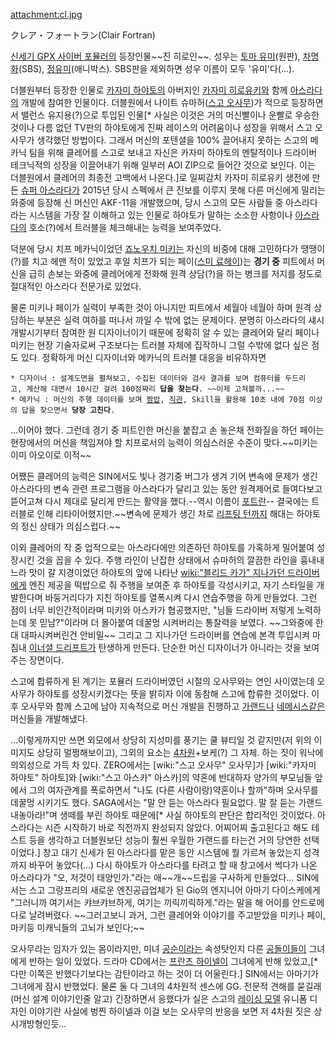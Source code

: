 attachment:cl.jpg

クレア・フォートラン(Clair Fortran)

[[신세기 GPX 사이버 포뮬러]]의 등장인물~~진 히로인~~. 성우는 [[토마 유미]](원판), [[차명화]](SBS), [[정유미]](애니박스). SBS판을 제외하면 성우 이름이 모두 '유미'다(...).

더블원부터 등장한 인물로 [[카자미 하야토]]의 아버지인 [[카자미 히로유키]]와 함께 [[아스라다]]의 개발에 참여한 인물이다. 더블원에서 나이트 슈마허([[스고 오사무]])가 적으로 등장하면서 밸런스 유지용(?)으로 투입된 인물[* 사실은 이것은 거의 머신빨이나 운빨로 우승한 것이나 다름 없던 TV판의 하야토에게 진짜 레이스의 어려움이나 성장을 위해서 스고 오사무가 생각했던 방법이다. 그래서 머신의 포텐셜을 100% 끌어내지 못하는 스고의 메카닉 팀을 위해 클레어를 스고로 보내고 자신은 카자미 하야토의 멘탈적이나 드라이버 테크닉적의 성장을 이끌어내기 위해 일부러 AOI ZIP으로 들어간 것으로 보인다. 이는 더블원에서 클레어의 최종전 고백에서 나온다.]로 일찌감치 카자미 히로유키 생전에 만든 [[슈퍼 아스라다]]가 2015년 당시 스펙에서 큰 진보를 이루지 못해 다른 머신에게 밀리는 와중에 등장해 신 머신인 AKF-11을 개발했으며, 당시 스고의 모든 사람들 중 아스라다라는 시스템을 가장 잘 이해하고 있는 인물로 하야토가 말하는 소소한 사항이나 [[아스라다]]의 호소(?)에서 트러블을 체크해내는 능력을 보여주었다.

덕분에 당시 치프 메카닉이었던 [[죠노우치 미키]]는 자신의 비중에 대해 고민하다가 땡땡이(?)를 치고 헤맨 적이 있었고 후일 치프가 되는 페이([[스미 료헤이]])는 '''경기 중''' 피트에서 머신을 급히 손보는 와중에 클레어에게 전화해 원격 상담(?)을 하는 병크를 저지를 정도로 절대적인 아스라다 전문가로 있었다.

물론 미키나 페이가 실력이 부족한 것이 아니지만 피트에서 세월아 네월아 하며 원격 상담하는 부분은 실력 여하를 떠나서 까일 수 밖에 없는 문제이다. 분명히 아스라다의 섀시 개발시기부터 참여한 원 디자이너이기 때문에 정확히 알 수 있는 클레어와 달리 페이나 미키는 현장 기술자로써 구조보다는 트러블 자체에 집작하니 그럴 수밖에 없다 싶은 점도 있다. 정확하게 머신 디자이너와 메카닉의 트러블 대응을 비유하자면

 * 디자이너 : 설계도면을 펼쳐보고, 수집된 데이터와 검사 결과를 보며 컴퓨터를 두드리고, 계산해 대면서 10시간 걸려 100점짜리 '''답을 찾는다'''. ~~이제 고쳐볼까...~~
 * 메카닉 : 머신의 주행 데이터를 보며 [[짬밥]], [[직관]], Skill을 활용해 10초 내에 70점 이상의 답을 찾으면서 '''당장 고친다'''.
 
…이어야 했다. 그런데 경기 중 피트인한 머신을 붙잡고 손 놓은채 전화질을 하던 페이는 현장에서의 머신을 책임져야 할 치프로서의 능력이 의심스러운 수준이 맞다.~~미키는 이미 아오이로 이적~~

어쨌든 클레어의 능력은 SIN에서도 빛나 경기중 버그가 생겨 기어 변속에 문제가 생긴 아스라다의 변속 관련 프로그램을 아스라다가 달리고 있는 동안 원격제어로 들여다보고 뜯어고쳐 다시 제대로 달리게 만드는 활약을 했다.--역시 이름이 [[포트란]]-- 결국에는 트러블로 인해 리타이어했지만.~~변속에 문제가 생긴 차로 [[리프팅 턴]]까지 해대는 하야토의 정신 상태가 의심스럽다.~~

이외 클레어의 작 중 업적으로는 아스라다에만 의존하던 하야토를 가혹하게 밀어붙여 성장시킨 것을 꼽을 수 있다. 주행 라인이 난잡한 상태에서 슈마허의 깔끔한 라인을 흉내내느라 맛이 갈 지경이었던 하야토의 앞에 나타난 [[wiki:"블리드 카가" 지나가던 드라이버]]에게 엔진 제공을 떡밥으로 줘 주행을 보여준 후 하야토를 각성시키고, 자기 스타일을 개발한다며 바둥거리다가 지친 하야토를 열폭시켜 다시 연습주행을 하게 만들었다. 그런 점이 너무 비인간적이라며 미키와 아스카가 협공했지만, "님들 드라이버 저렇게 노력하는데 못 믿남?"이라며 더 몰아붙여 데꿀멍 시켜버리는 통찰력을 보였다. ~~그와중에 한 대 대파시켜버린건 안비밀~~ 그리고 그 지나가던 드라이버를 연습에 본격 투입시켜 마침내 [[이너셜 드리프트]]가 탄생하게 만든다. 단순한 머신 디자이너가 아니라는 것을 보여주는 장면이다.

스고에 합류하게 된 계기는 포뮬러 드라이버였던 시절의 오사무와는 연인 사이였는데 오사무가 하야토를 성장시키겠다는 뜻을 밝히자 이에 동참해 스고에 합류한 것이었다. 이후 오사무와 함께 스고에 남아 지속적으로 머신 개발을 진행하고 [[가랜드]]나 [[네메시스]]같은 머신들을 개발해냈다.

…이렇게까지만 쓰면 외모에서 상당히 지성미를 풍기는 쿨 뷰티일 것 같지만(저 위의 이미지도 상당히 멀쩡해보이고), 그외의 요소는 [[4차원]]+보케(?) 그 자체. 하는 짓이 워낙에 의외성으로 가득 차 있다. ZERO에서는 [wiki:"스고 오사무" 오사무]가 [wiki:"카자미 하야토" 하야토]와 [wiki:"스고 아스카" 아스카]의 약혼에 반대하자 양가의 부모님들 앞에서 그의 여자관계를 폭로하면서 "나도 (다른 사람이랑)약혼이나 할까"하며 오사무를 데꿀멍 시키기도 했다. SAGA에서는 "말 안 듣는 아스라다 필요없다. 말 잘 듣는 가랜드 내놓아라!"며 생떼를 부린 하야토 때문에[* 사실 하야토의 판단은 합리적인 것이었다. 아스라다는 시즌 시작하기 바로 직전까지 완성되지 않았다. 어찌어찌 출고된다고 해도 테스트 등을 생각하고 더블원보단 성능이 훨씬 우월한 가랜드를 타는건 거의 당연한 선택이었다.] 창고 대기 신세가 된 아스라다를 맡은 동안 시스템에 뭘 가르쳐 놓았는지 성격까지 바꾸어 놓았다(...) 다시 하야토가 아스라다를 타려고 할 때 창고에서 썩다가 나온 아스라다가 "오, 저것이 태양인가."라는 애~~개~~드립을 구사하게 만들었다... SIN에서는 스고 그랑프리의 새로운 엔진공급업체가 된 Gio의 엔지니어 아마기 다이스케에게 "그러니까 여기서는 캬브캬브하게, 여기는 끼릭끼릭하게."라는 말을 해 어이를 안드로메다로 날려버렸다. ~~그러고보니 과거, 그런 클레어와 이야기를 주고받았을 미키나 페이, 마키등 미캐닉들의 고뇌가 보인다;~~

오사무라는 임자가 있는 몸이라지만, 미녀 [[공순이]]라는 속성탓인지 다른 [[공돌이]]들이 그녀에게 반하는 일이 있었다. 드라마 CD에서는 [[프란츠 하이넬]]이 그녀에게 반해 있었고,[* 다만 이쪽은 반했다기보다는 감탄이라고 하는 것이 더 어울린다.] SIN에서는 아마기가 그녀에게 잠시 반했었다. 물론 둘 다 그녀의 4차원적 센스에 GG. 전문적 견해를 묻길래 (머신 설계 이야기인줄 알고) 긴장하면서 응했다가 실은 스고의 [[레이싱 모델]] 유니폼 디자인 이야기란 사실에 벙찐 하이넬과 이걸 보는 오사무의 반응을 보면 저 4차원 짓은 상시개방형인듯...
